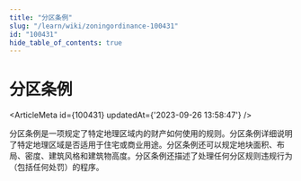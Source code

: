 ```yaml
---
title: "分区条例"
slug: "/learn/wiki/zoningordinance-100431"
id: "100431"
hide_table_of_contents: true
---
```



# 分区条例

<ArticleMeta id={100431} updatedAt={'2023-09-26 13:58:47'} />
<div className='border-solid border-b border-t-0 my-4 border-[var(--ifm-color-gray-300)]' />

分区条例是一项规定了特定地理区域内的财产如何使用的规则。分区条例详细说明了特定地理区域是否适用于住宅或商业用途。分区条例还可以规定地块面积、布局、密度、建筑风格和建筑物高度。分区条例还描述了处理任何分区规则违规行为（包括任何处罚）的程序。

